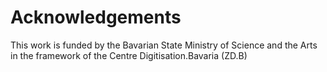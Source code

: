 # Acknowledgements

This work is funded by
the Bavarian State Ministry of Science and the Arts in the framework of the Centre
Digitisation.Bavaria (ZD.B)
